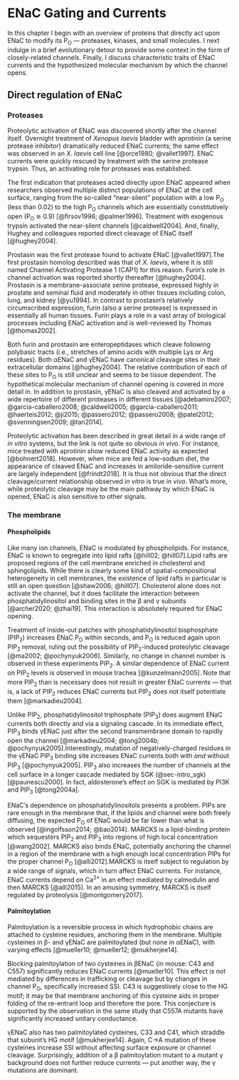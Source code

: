 # ENaC Gating and Currents

<!-- TODO: I actually think we should go currents -> structure and reg together -->
In this chapter I begin with an overview of proteins that directly act upon ENaC to modify its P~O~ --- proteases, kinases, and small molecules.
I next indulge in a brief evolutionary detour to provide some context in the form of closely-related channels.
Finally, I discuss characteristic traits of ENaC currents and the hypothesized molecular mechanism by which the channel opens.

## Direct regulation of ENaC

### Proteases

Proteolytic activation of ENaC was discovered shortly after the channel itself.
Overnight treatment of *Xenopus laevis* bladder with aprotinin (a serine protease inhibitor) dramatically reduced ENaC currents; the same effect was observed in an *X. laevis* cell line [@orce1980; @vallet1997].
ENaC currents were quickly rescued by treatment with the serine protease trypsin.
Thus, an activating role for proteases was established.

The first indication that proteases acted directly upon ENaC appeared when researchers observed multiple distinct populations of ENaC at the cell surface, ranging from the so-called "near-silent" population with a low P~O~ (less than 0.02) to the high P~O~ channels which are essentially constitutively open (P~O~ &cong; 0.9) [@firsov1996; @palmer1996].
Treatment with exogenous trypsin activated the near-silent channels [@caldwell2004].
And, finally, Hughey and colleagues reported direct cleavage of ENaC itself [@hughey2004].

Prostasin was the first protease found to activate ENaC [@vallet1997].[The first prostasin homolog described was that of *X. laevis*, where it is still named Channel Activating Protease 1 (CAP1) for this reason.]{.aside}
Furin's role in channel activation was reported shortly thereafter [@hughey2004].
Prostasin is a membrane-associate serine protease, expressed highly in prostate and seminal fluid and moderately in other tissues including colon, lung, and kidney [@yu1994].
In contrast to prostasin's relatively circumscribed expression, furin (also a serine protease) is expressed in essentially all human tissues.
Furin plays a role in a vast array of biological processes including ENaC activation and is well-reviewed by Thomas [@thomas2002].

Both furin and prostasin are enteropeptidases which cleave following polybasic tracts (i.e., stretches of amino acids with multiple Lys or Arg residues).
Both &alpha;ENaC and &gamma;ENaC have canonical cleavage sites in their extracellular domains [@hughey2004].
The relative contribution of each of these sites to P~O~ is still unclear and seems to be tissue dependent.
The hypothetical molecular mechanism of channel opening is covered in more detail in.
<!-- TODO: crossref GRIP section -->
In addition to prostasin, &gamma;ENaC is also cleaved and activated by a wide repertoire of different proteases in different tissues [@adebamiro2007; @garcia-caballero2008; @caldwell2005; @garcia-caballero2011; @haerteis2012; @ji2015; @passero2012; @passero2008; @patel2012; @svenningsen2009; @tan2014].

Proteolytic activation has been described in great detail in a wide range of *in vitro* systems, but the link is not quite so obvious *in vivo*.
For instance, mice treated with aprotinin show reduced ENaC activity as expected [@bohnert2018].
However, when mice are fed a low-sodium diet, the appearance of cleaved ENaC and increases in amiloride-sensitive current are largely independent [@frindt2018].
It is thus not obvious that the direct cleavage/current relationship observed *in vitro* is true *in vivo*.
What's more, while proteolytic cleavage may be the main pathway by which ENaC is opened, ENaC is also sensitive to other signals.

### The membrane {#sec-intro-membrane}

#### Phospholipids {#sec-intro-phospholipids}

Like many ion channels, ENaC is modulated by phospholipids.
For instance, ENaC is known to segregate into lipid rafts [@hill02; @hill07].[Lipid rafts are proposed regions of the cell membrane enriched in cholesterol and sphingolipids. While there is clearly some kind of spatial-compositional heterogeneity in cell membranes, the existence of lipid rafts in particular is still an open question [@shaw2006; @hill07].]{.aside}
Cholesterol alone does not activate the channel, but it does facilitate the interaction between phosphatidylinositol and binding sites in the &beta; and &gamma; subunits [@archer2020; @zhai19].
This interaction is absolutely required for ENaC opening.

Treatment of inside-out patches with phosphatidylinositol bisphosphate (PIP~2~) increases ENaC P~O~ within seconds, and P~O~ is reduced again upon PIP~2~ removal, ruling out the possibility of PIP~2~-induced proteolytic cleavage [@ma2002; @pochynyuk2006].
Similarly, no change in channel number is observed in these experiments PIP~2~.
A similar dependence of ENaC current on PIP~2~ levels is observed in mouse trachea [@kunzelmann2005].
Note that more PIP~2~ than is necessary does not result in greater ENaC currents --- that is, a lack of PIP~2~ reduces ENaC currents but PIP~2~ does not itself potentiate them [@markadieu2004].

Unlike PIP~2~, phosphatidylinositol triphosphate (PIP~3~) does augment ENaC currents both directly and via a signaling cascade.
In its immediate effect, PIP~3~ binds &gamma;ENaC just after the second transmembrane domain to rapidly open the channel [@markadieu2004; @tong2004b; @pochynyuk2005].[Interestingly, mutation of negatively-charged residues in the &gamma;ENaC PIP~3~ binding site increases ENaC currents both with *and* without PIP~3~ [@pochynyuk2005].]{.aside}
PIP~3~ also increases the number of channels at the cell surface in a longer cascade mediated by SGK (@sec-intro_sgk) [@paunescu2000].
In fact, aldosterone's effect on SGK is mediated by PI3K and PIP~3~ [@tong2004a].

ENaC's dependence on phosphatidylinositols presents a problem.
PIPs are rare enough in the membrane that, if the lipids and channel were both freely diffusing, the expected P~O~ of ENaC would be far lower than what is observed [@ingolfsson2014; @bao2014].
MARCKS is a lipid-binding protein which sequesters PIP~2~ and PIP~3~ into regions of high local concentration [@wang2002].
MARCKS also binds ENaC, potentially anchoring the channel in a region of the membrane with a high enough local concentration PIPs for the proper channel P~O~ [@alli2012].[MARCKS is itself subject to regulation by a wide range of signals, which in turn affect ENaC currents. For instance, ENaC currents depend on Ca^2+^ in an effect mediated by calmodulin and then MARCKS [@alli2015]. In an amusing symmetry, MARCKS is itself regulated by proteolysis [@montgomery2017].]{.aside}

#### Palmitoylation

Palmitoylation is a reversible process in which hydrophobic chains are attached to cysteine residues, anchoring them in the membrane.
Multiple cysteines in &beta;- and &gamma;ENaC are palmitoylated (but none in &alpha;ENaC), with varying effects [@mueller10; @mueller12; @mukherjee14].

Blocking palmitoylation of two cysteines in &beta;ENaC (in mouse: C43 and C557) significantly reduces ENaC currents [@mueller10].
This effect is not mediated by differences in trafficking or cleavage but by changes in channel P~O~, specifically increased SSI.
C43 is suggestively close to the HG motif; it may be that membrane anchoring of this cysteine aids in proper folding of the re-entrant loop and therefore the pore.
This conjecture is supported by the observation in the same study that C557A mutants have significantly increased unitary conductance.

&gamma;ENaC also has two palmitoylated cysteines, C33 and C41, which straddle that subunit's HG motif [@mukherjee14].
Again, C&rarr;A mutation of these cysteines increase SSI without affecting surface exposure or channel cleavage.
Surprisingly, addition of a &beta; palmitoylation mutant to a mutant &gamma; background does not further reduce currents --- put another way, the &gamma; mutations are dominant.